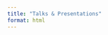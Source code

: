 ```yaml
---
title: "Talks & Presentations"
format: html
---
```


```{=html}
<style>
.filter-container {
  margin: 20px 0;
  padding: 15px;
  background-color: #f8f9fa;
  border-radius: 8px;
  border: 1px solid #e9ecef;
}

.filter-group {
  margin-bottom: 15px;
}

.filter-label {
  font-weight: 600;
  margin-bottom: 8px;
  display: block;
}

.filter-buttons {
  display: flex;
  flex-wrap: wrap;
  gap: 8px;
}

.filter-btn {
  padding: 6px 12px;
  border: 1px solid #ddd;
  background: white;
  border-radius: 4px;
  cursor: pointer;
  font-size: 14px;
  transition: all 0.2s;
}

.filter-btn:hover {
  background-color: #e9ecef;
}

.filter-btn.active {
  background-color: #007bff;
  color: white;
  border-color: #007bff;
}

.year-group {
  margin-bottom: 30px;
}

.year-header {
  font-size: 24px;
  font-weight: 700;
  color: #333;
  margin-bottom: 20px;
  padding-bottom: 8px;
  border-bottom: 2px solid #007bff;
}

.talk {
  margin-bottom: 25px;
  padding: 20px;
  background: white;
  border: 1px solid #e9ecef;
  border-radius: 8px;
  box-shadow: 0 2px 4px rgba(0,0,0,0.1);
  transition: all 0.2s;
}

.talk:hover {
  box-shadow: 0 4px 8px rgba(0,0,0,0.15);
  transform: translateY(-2px);
}

.talk.selected {
  border-left: 4px solid #28a745;
  background: #f8fff9;
}

.talk-title {
  font-size: 18px;
  font-weight: 600;
  color: #333;
  margin-bottom: 8px;
}

.talk-authors {
  font-style: italic;
  color: #666;
  margin-bottom: 6px;
}

.talk-event {
  color: #555;
  margin-bottom: 6px;
  font-weight: 500;
}

.talk-location {
  color: #777;
  margin-bottom: 8px;
  font-size: 14px;
}

.talk-abstract {
  color: #555;
  margin-bottom: 10px;
  line-height: 1.5;
  font-size: 14px;
}

.talk-meta {
  display: flex;
  gap: 15px;
  margin-bottom: 10px;
  flex-wrap: wrap;
}

.talk-year {
  font-weight: 600;
  color: #007bff;
}

.talk-type {
  background: #6c757d;
  color: white;
  padding: 2px 8px;
  border-radius: 12px;
  font-size: 12px;
  font-weight: 500;
}

.talk-links {
  display: flex;
  gap: 15px;
  flex-wrap: wrap;
}

.talk-link {
  color: #007bff;
  text-decoration: none;
  font-weight: 500;
  font-size: 14px;
}

.talk-link:hover {
  text-decoration: underline;
}

.no-results {
  text-align: center;
  color: #666;
  font-style: italic;
  margin: 40px 0;
}

.stats {
  background: #e7f3ff;
  padding: 15px;
  border-radius: 8px;
  margin-bottom: 20px;
  border-left: 4px solid #007bff;
}
</style>
```

```{=html}
<!--
<div class="filter-container">
  <div class="filter-group">
    <label class="filter-label">Filter by Talk Type:</label>
    <div class="filter-buttons">
      <button class="filter-btn active" data-type="all">All Types</button>
      <button class="filter-btn" data-type="Keynote">Keynotes</button>
      <button class="filter-btn" data-type="Conference Talk">Conference Talks</button>
      <button class="filter-btn" data-type="Tech Talk">Tech Talks</button>
      <button class="filter-btn" data-type="Workshop">Workshops</button>
      <button class="filter-btn" data-type="Panel">Panels</button>
      <button class="filter-btn" data-type="Podcast">Podcasts</button>
    </div>
  </div>
</div>

<div class="stats" id="stats">
  Showing <span id="visible-count">13</span> of <span id="total-count">13</span> talks
</div>
-->
<div id="talks-container"></div>

<div class="no-results" id="no-results" style="display: none;">
  No talks found matching the selected filters.
</div>
```

```{=html}
<script>
const talks = [
  {
    title: "The Wright Approach to Ocean Data",
    authors: ["R. Pappu"],
    event: "Possibility Ocean 2025",
    location: "Newport, RI",
    year: 2025,
    type: "Keynote",
    abstract: "When it comes to scaling ocean data, what if we started with the price target instead of the technology? Dr. Ravi Pappu of Apeiron Labs proposes a new approach that shifts the focus from an engineering problem to an economic one. In this keynote, Dr. Pappu explores how cost influences accessibility, innovation, and scalability, and uncovers new possibilities for how we gather, use, and share ocean data.",
    pdf: "https://github.com/rpappu/pdf-publications/blob/master/Ravi%20-%20PO%20Keynote-2025.pdf",
    slides: "",
    video: "https://www.possibilityocean.com/media/keynote-ravi-pappu",
    selected: true
  },
  {
    title: "SpaceX for Oceans",
    authors: ["R. Pappu"],
    event: "S2G Summit",
    location: "Chicago, Il",
    year: 2024,
    type: "Fireside Chat",
    abstract: "Ravi Pappu, CEO of Apeiron Labs, addresses the environmental importance of obtaining upper ocean data, what excites him about ocean exploration, and his company’s goal to establish a global network of subsurface devices and create data-as-a-service platform for the oceans",
    pdf: "",
    slides: "",
    video: "https://www.youtube.com/watch?v=Wm2TfC6TBLc",
    selected: true
  },
  {
    title: "Physical Unclonable Functions: The First Fifty Years",
    authors: ["R. Pappu"],
    event: "ASHES 23 Keynote",
    location: "Copenhagen",
    year: 2023,
    type: "Keynote",
    abstract: "For over twenty years, Physical Unclonable Functions (PUFs) have spurred innovation in hardware security, giving rise to novel systems, protocols, attacks, and a deeper understanding of extracting entropy from the inherent disorder in physical structures. Despite this progress, a crucial gap remains. In this talk, I'll recount the (un)fortunate events that led me to discover PUFs and share key highlights of PUF research since. Looking back from a vantage point twenty years in the future, I'll explore some desired results required to bridge the gap and establish a theoretical framework for unclonability.",
    pdf: "https://github.com/rpappu/pdf-publications/blob/master/AshesKeyNoteFinal-Compressed.pdf",
    slides: "",
    video: "",
    selected: true
  },
  {
    title: "Technology Genomes and Innovation",
    authors: ["R. Pappu"],
    event: "Neo4j Graphtour",
    location: "",
    year: 2018,
    type: "Tech Talk",
    abstract: "I gave this talk on how InQTel uses graph databases to help us navigate the Mission Economy - the connection between startups, problems faced by the Intelligence Community, and the evolution of technology capabilities. The slides for this event are not public, but a case study (see link below) was published by Neo4j.",
    pdf: "",
    slides: "",
    video: "",
    whitepaper: "https://go.neo4j.com/rs/710-RRC-335/images/Neo4j-case-study-In-Q-Tel-EN-US.pdf?_ga=2.255500232.1715507714.1543692142-412101514.1543692142",
    selected: false
  },
  {
    title: "Deep Learning: Promise and Pitfalls",
    authors: ["R. Pappu"],
    event: "NVTC Tech Titans 2018",
    location: "Arlington, VA",
    year: 2018,
    type: "Panel",
    abstract: "I moderated a panel at the Northern Virginia Technology Council on the promise and panels of Deep Learning.",
    pdf: "",
    slides: "",
    video: "https://www.youtube.com/watch?time_continue=37&v=7bsPTZ4UeCI",
    selected: false
  },
  {
    title: "IoT Capabilities",
    authors: ["R. Pappu"],
    event: "MIT IoT Bootcamp",
    location: "Cambridge, MA",
    year: 2017,
    type: "Workshop",
    abstract: "Slides from a 90-minute talk I gave at the first MIT IoT Bootcamp.",
    pdf: "https://github.com/rpappu/talks/blob/master/PappuIoTCaps2017.pdf",
    slides: "https://gitpitch.com/rpappu/iotcaps#/",
    video: "",
    selected: false
  },
  {
    title: "Conway's Law and Innovation: a conjecture",
    authors: ["R. Pappu"],
    event: "Multiple locations",
    location: "",
    year: 2011,
    type: "Conference Talk",
    abstract: "I have give this talk several times over the past decade. It's primarily aimed at management to alert them to the hidden influence of organizational structures on innovation...or, why companies who get really good at one thing often have a very hard time doing something radically different.",
    pdf: "https://github.com/rpappu/talks/blob/master/ConwaysLawAndItsConsequences-Public.pdf",
    slides: "",
    video: "",
    selected: false
  },
  {
    title: "The Making of Camels",
    authors: ["R. Pappu"],
    event: "RFID Security Workshop",
    location: "Amherst, MA",
    year: 2011,
    type: "Workshop",
    abstract: "Sir Alec Issigonis, the designer of the Mini, is known to have said that \"a camel is a horse designed by a committee.\" In this talk, I will attempt to illuminate the process of how modern RFID standards are made through three examples. My goal is to convey the forces that make modern RFID standards as complicated as they are, and why it is usually very difficult for academic research to make its way into such standards in the short term.",
    pdf: "",
    slides: "",
    video: "https://vimeo.com/26960681",
    selected: false
  },
  {
    title: "The Physics of RFID",
    authors: ["R. Pappu", "M. Reynolds"],
    event: "RFID Security Workshop, 2011",
    location: "Amherst, MA",
    year: 2011,
    type: "Workshop",
    abstract: "Matt Reynolds and I gave a tutorial on the physics of RFID and UHF protocols at the RFID Security Workshop in June, 2011.",
    pdf: "",
    slides: "",
    video: "https://vimeo.com/27534223",
    selected: false
  },
  {
    title: "Passive RFID Innovation",
    authors: ["R. Pappu"],
    event: "MIT Auto-ID SIG",
    location: "Cambridge, MA",
    year: 2011,
    type: "Tech Talk",
    abstract: "This is a short talk on the innovation that I expected in passive RFID during 2011-2015",
    pdf: "",
    slides: "https://www.slideshare.net/ravipappu/ravi-pappu-autoidsigtalkmarch2011",
    video: "",
    selected: false
  },
  {
    title: "Reality Search Engines",
    authors: ["R. Pappu"],
    event: "Google Tech Talk",
    location: "",
    year: 2008,
    type: "Tech Talk",
    abstract: "A Google Tech Talk in Cambridge, MA. I spoke about how passive RFID is enabling Reality Search Engines - the ability to search physical space as easily as digital space.",
    pdf: "",
    slides: "https://www.slideshare.net/ravipappu/ravi-pappu-google-tech-talk-2008",
    video: "",
    selected: false
  },
  {
    title: "RFID Privacy Without Killing",
    authors: ["R. Pappu"],
    event: "RFID CUSP Workshop, Johns Hopkins University",
    location: "Baltimore, MD",
    year: 2008,
    type: "Workshop",
    abstract: "We explore the problem of secret-key distribution in unidirectional channels, those in which a sender transmits information blindly to a receiver. We consider two approaches: (1) Key sharing across space, i.e., via simultaneously emitted values that may follow different data paths and (2) Key sharing across time, i.e., in temporally staggered emissions. Our constructions are of general interest, treating, for instance, the basic problem of constructing highly compact secret shares. Our main motivating problem, however, is practical key management in RFID (Radio-Frequency IDentification) systems. We describe the application of our techniques to RFID-enabled supply chains and a prototype privacy-enhancing system.",
    pdf: "https://github.com/rpappu/talks/blob/master/Pappu-RFIDCUSP-Talk-2008.pdf",
    slides: "",
    video: "",
    selected: false
  },
  {
    title: "Physical One-Way Functions",
    authors: ["R. Pappu"],
    event: "Security Seminar, Cambridge University, UK",
    location: "Cambridge University, UK",
    year: 2002,
    type: "Conference Talk",
    abstract: "Modern cryptographic practice rests on the use of one-way functions, which are easy to evaluate but difficult to invert. Unfortunately, commonly used one-way functions are either based on unproven conjectures or have known vulnerabilities. We show that instead of relying on number theory, the mesoscopic physics of coherent transport through a disordered medium can be used to allocate and authenticate unique identifiers by physically reducing the medium's microstructure to a fixed-length string of binary digits. These physical one-way functions are inexpensive to fabricate, prohibitively difficult to duplicate, admit no compact mathematical representation, and are intrinsically tamper-resistant. We provide an authentication protocol based on the enormous address space that is a principal characteristic of physical one-way functions.",
    pdf: "",
    slides: "https://www.slideshare.net/ravipappu/ravi-pappu-security-seminar-cambridge-uk-sept2002",
    video: "https://vimeo.com/2351889",
    selected: false
  }
];

let currentFilter = 'all';

function renderTalks() {
  const container = document.getElementById('talks-container');
  const noResults = document.getElementById('no-results');
  
  // Filter talks
  const filteredTalks = currentFilter === 'all' 
    ? talks 
    : talks.filter(talk => talk.type === currentFilter);
  
  // Group by year
  const groupedByYear = filteredTalks.reduce((groups, talk) => {
    if (!groups[talk.year]) {
      groups[talk.year] = [];
    }
    groups[talk.year].push(talk);
    return groups;
  }, {});
  
  // Sort years descending
  const sortedYears = Object.keys(groupedByYear).sort((a, b) => b - a);
  
  if (filteredTalks.length === 0) {
    container.innerHTML = '';
    noResults.style.display = 'block';
  } else {
    noResults.style.display = 'none';
    
    container.innerHTML = sortedYears.map(year => {
      const yearTalks = groupedByYear[year];
      return `
        <div class="year-group">
          <h2 class="year-header">${year}</h2>
          ${yearTalks.map(talk => `
            <div class="talk ${talk.selected ? 'selected' : ''}">
              <div class="talk-title">${talk.title}</div>
              <div class="talk-authors">${talk.authors.join(', ')}</div>
              <div class="talk-event"><strong>${talk.event}</strong></div>
              ${talk.location ? `<div class="talk-location">📍 ${talk.location}</div>` : ''}
              <div class="talk-meta">
                <span class="talk-year">${talk.year}</span>
                <span class="talk-type">${talk.type}</span>
              </div>
              ${talk.abstract ? `<div class="talk-abstract">${talk.abstract}</div>` : ''}
              <div class="talk-links">
                ${talk.pdf ? `<a href="${talk.pdf}" class="talk-link" target="_blank">📄 PDF</a>` : ''}
                ${talk.slides ? `<a href="${talk.slides}" class="talk-link" target="_blank">📊 Slides</a>` : ''}
                ${talk.video ? `<a href="${talk.video}" class="talk-link" target="_blank">🎥 Video</a>` : ''}
                ${talk.podcast ? `<a href="${talk.podcast}" class="talk-link" target="_blank">🎙️ Podcast</a>` : ''}
                ${talk.whitepaper ? `<a href="${talk.whitepaper}" class="talk-link" target="_blank">📋 Whitepaper</a>` : ''}
              </div>
            </div>
          `).join('')}
        </div>
      `;
    }).join('');
  }
  
  // Update stats
  document.getElementById('visible-count').textContent = filteredTalks.length;
  document.getElementById('total-count').textContent = talks.length;
}

function setupFilters() {
  const filterButtons = document.querySelectorAll('.filter-btn');
  
  filterButtons.forEach(button => {
    button.addEventListener('click', () => {
      // Remove active class from all buttons
      filterButtons.forEach(btn => btn.classList.remove('active'));
      
      // Add active class to clicked button
      button.classList.add('active');
      
      // Update current filter
      currentFilter = button.dataset.type;
      
      // Re-render talks
      renderTalks();
    });
  });
}

// Initialize
document.addEventListener('DOMContentLoaded', () => {
  setupFilters();
  renderTalks();
});
</script>
```
